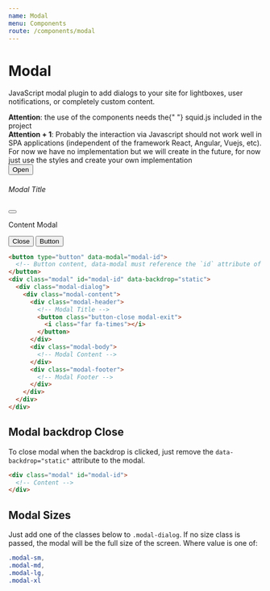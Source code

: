 ```yaml
---
name: Modal
menu: Components
route: /components/modal
---
```


# Modal

JavaScript modal plugin to add dialogs to your site for lightboxes, user notifications, or completely custom content.

<div class="box">
  <strong>Attention</strong>: the use of the components needs the{" "}
  <span class="pink">squid.js</span> included in the project
</div>
<div class="box">
  <strong>Attention + 1</strong>: Probably the interaction via Javascript should
  not work well in SPA applications (independent of the framework React,
  Angular, Vuejs, etc). For now we have no implementation but we will create in
  the future, for now just use the styles and create your own implementation
</div>
<button
  type="button"
  class="button button-pink mb-3"
  data-modal="modal-exemple"
>
  Open
</button>
<div class="modal align-items-center" id="modal-exemple" data-backdrop="static">
  <div class="modal-dialog modal-md">
    <div class="modal-content">
      <div class="modal-header">
        <h6 class="m-0">Modal Title</h6>
        <button class="button-close modal-exit">
          <i class="far fa-times"></i>
        </button>
      </div>
      <div class="modal-body">
        <p>Content Modal</p>
      </div>
      <div class="modal-footer">
        <button class="button button-white black mr-3 modal-exit">Close</button>
        <button class="button button-pink">Button</button>
      </div>
    </div>
  </div>
</div>

```html
<button type="button" data-modal="modal-id">
  <!-- Button content, data-modal must reference the `id` attribute of the modal -->
</button>
<div class="modal" id="modal-id" data-backdrop="static">
  <div class="modal-dialog">
    <div class="modal-content">
      <div class="modal-header">
        <!-- Modal Title -->
        <button class="button-close modal-exit">
          <i class="far fa-times"></i>
        </button>
      </div>
      <div class="modal-body">
        <!-- Modal Content -->
      </div>
      <div class="modal-footer">
        <!-- Modal Footer -->
      </div>
    </div>
  </div>
</div>
```

## Modal backdrop Close

To close modal when the backdrop is clicked, just remove the `data-backdrop="static"` attribute to the modal.

```html
<div class="modal" id="modal-id">
  <!-- Content -->
</div>
```

## Modal Sizes

Just add one of the classes below to `.modal-dialog`.
If no size class is passed, the modal will be the full size of the screen.
Where value is one of:

```css
.modal-sm,
.modal-md,
.modal-lg,
.modal-xl
```
